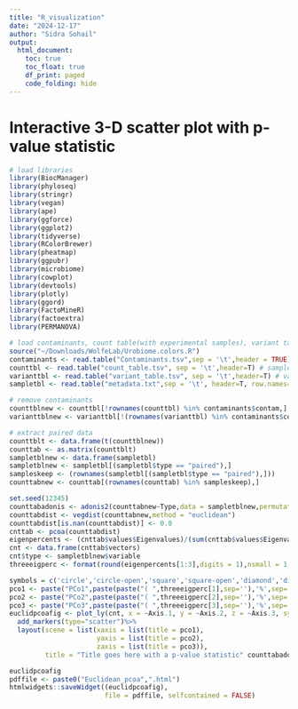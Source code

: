 ```yaml
---
title: "R_visualization"
date: "2024-12-17"
author: "Sidra Sohail"
output:
  html_document:
    toc: true
    toc_float: true
    df_print: paged
    code_folding: hide
---
```


# Interactive 3-D scatter plot with p-value statistic

```r

# load libraries
library(BiocManager)
library(phyloseq)
library(stringr)
library(vegan)
library(ape)
library(ggforce)
library(ggplot2)
library(tidyverse)
library(RColorBrewer)
library(pheatmap)
library(ggpubr)
library(microbiome)
library(cowplot)
library(devtools)
library(plotly)
library(ggord)
library(FactoMineR)
library(factoextra)
library(PERMANOVA)

# load contaminants, count table(with experimental samples), variant table, metadata table, and count table with all samples included(control + experimental samples)
source("~/Downloads/WolfeLab/Urobiome.colors.R")
contaminants <- read.table("Contaminants.tsv",sep = '\t',header = TRUE) # list of contaminants
counttbl <- read.table("count_table.tsv", sep = '\t',header=T) # samples are rows
varianttbl <- read.table("variant_table.tsv", sep = '\t',header=T) # variants are rows
sampletbl <- read.table("metadata.txt",sep = '\t', header=T, row.names=1)

# remove contaminants
counttblnew <- counttbl[!rownames(counttbl) %in% contaminants$contam,]
varianttblnew <- varianttbl[!(rownames(varianttbl) %in% contaminants$contam),]

# extract paired data
counttblt <- data.frame(t(counttblnew))
counttab <- as.matrix(counttblt)
sampletblnew <- data.frame(sampletbl)
sampletblnew <- sampletbl[(sampletbl$type == "paired"),]
sampleskeep <- (rownames(sampletbl[(sampletbl$type == "paired"),]))
counttabnew <- counttab[(rownames(counttab) %in% sampleskeep),]

set.seed(12345)
counttabadonis <- adonis2(counttabnew~Type,data = sampletblnew,permutations = 9999)
counttabdist <- vegdist(counttabnew,method = "euclidean")
counttabdist[is.nan(counttabdist)] <- 0.0
cnttab <- pcoa(counttabdist)
eigenpercents <- (cnttab$values$Eigenvalues)/(sum(cnttab$values$Eigenvalues))*100
cnt <- data.frame(cnttab$vectors)
cnt$type <- sampletblnew$variable
threeeigperc <- format(round(eigenpercents[1:3],digits = 1),nsmall = 1,trim = TRUE)

symbols = c('circle','circle-open','square','square-open','diamond','diamond-open','cross')
pco1 <- paste("PCo1",paste(paste("( ",threeeigperc[1],sep=''),'%',sep=''),sep = ' ', " )")
pco2 <- paste("PCo2",paste(paste("( ",threeeigperc[2],sep=''),'%',sep=''),sep = ' ', " )")
pco3 <- paste("PCo3",paste(paste("( ",threeeigperc[3],sep=''),'%',sep=''),sep = ' ', " )")
euclidpcoafig <- plot_ly(cnt, x = ~Axis.1, y = ~Axis.2, z = ~Axis.3, symbol = cnt[,ncol(cnt)],symbols = symbols, text = ~paste('Sample: ', rownames(cnt)))%>%
  add_markers(type="scatter")%>%
  layout(scene = list(xaxis = list(title = pco1),
                      yaxis = list(title = pco2),
                      zaxis = list(title = pco3)),
         title = "Title goes here with a p-value statistic" counttabadonis$Pr(>F))

euclidpcoafig
pdffile <- paste0("Euclidean_pcoa",".html")
htmlwidgets::saveWidget((euclidpcoafig),
                        file = pdffile, selfcontained = FALSE)
```

